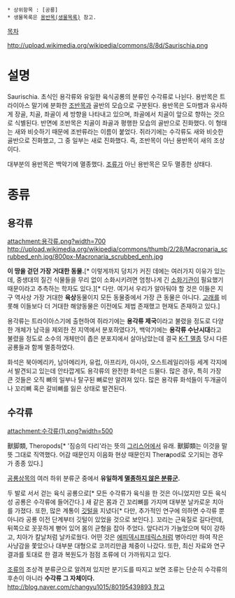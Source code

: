  * 상위항목 : [공룡]
 * 생물목록은 [[용반목(생물목록)]] 참고.

[[목차]]

http://upload.wikimedia.org/wikipedia/commons/8/8d/Saurischia.png

= 설명 =
Saurischia. 초식인 용각류와 유일한 육식공룡의 분류인 수각류로 나뉜다. 용반목은 트라이아스 말기에 분화한 [[조반목]]과 골반의 모습으로 구분된다. 용반목은 도마뱀과 유사하게 장골, 치골, 좌골이 세 방향을 나타내고 있으며, 좌골에서 치골이 앞으로 향하는 것으로 식별된다. 반면에 조반목은 치골이 좌골과 평행한 모습의 골반으로 진화했다. 이 형태는 새와 비슷하기 때문에 조반류라는 이름이 붙었다. 쥐라기에는 수각류도 새와 비슷한 골반으로 진화했고, 그 중 일부는 새로 진화했다. 즉, 조반목이 아닌 용반목이 새의 조상이다.

대부분의 용반목은 백악기에 멸종했다. [[조류]]가 아닌 용반목은 모두 멸종한 상태다.


= 종류 =
== 용각류 ==
attachment:용각류.png?width=700
http://upload.wikimedia.org/wikipedia/commons/thumb/2/28/Macronaria_scrubbed_enh.jpg/800px-Macronaria_scrubbed_enh.jpg

'''이 땅을 걷던 가장 거대한 동물.'''[* 이렇게까지 덩치가 커진 데에는 여러가지 이유가 있는데, 중생대의 질긴 식물들을 무리 없이 소화시키려면 엄청나게 긴 [[소화기|소화기관]]이 필요했기 때문이라고 추측하는 학자도 있다.][* 다만. 여기서 우리가 알아둬야 할 것은 이들은 지구 역사상 가장 거대한 '''육상'''동물이지  모든 동물중에서 가장 큰 동물은 아니다. [[고래]]를 비롯해 이들보다 더 거대한 해양동물은 이전에도 제법 존재했고 현재도 존재하고 있다.]

용각류는 트라이아스기에 출현하여 쥐라기에는 '''용각류 제국'''이라고 불렸을 정도로 다양한 개체가 남극을 제외한 전 지역에서 분포하였다가, 백악기에는 '''용각류 수난시대'''라고 불렸을 정도로 소수의 개체만이 좁은 분포지에서 살아남았는데 결국 [[K-T 멸종]] 당시 다른 공룡들과 함께 멸종하였다. 

화석은 북아메리카, 남아메리카, 유럽, 아프리카, 아시아, 오스트레일리아등 세계 각지에서 발견되고 있는데 안타깝게도 용각류의 완전한 화석은 드물다. 많은 경우, 특히 가장 큰 것들은 오직 뼈의 일부나 탈구된 뼈로만 알려져 있다. 많은 용각류 화석들이 두개골이나 꼬리뼈 혹은 갈비뼈를 잃은 상태로 발견된다.
== 수각류 ==
attachment:수각류(1).png?width=500

獸脚類, Theropods[* '짐승의 다리'라는 뜻의 [[그리스어]]에서 유래. 獸脚類는 이것을 말뜻 그대로 직역했다. 어감 때문인지 이음화 현상 때문인지 Ther'''a'''pod로 오기되는 경우가 종종 있다.]

[[공룡]]상목의 여러 하위 분류군 중에서 '''유일하게 [[조류|멸종하지 않은 분류군]].'''

두 발로 서서 걷는 육식 공룡으로[* 모든 수각류가 육식을 한 것은 아니었지만 모든 육식성 공룡은 수각류에 들어간다.] 새 같은 몸과 긴 꼬리뼈를 가지며 대부분 날카로운 치아를 가졌다. 또한, 많은 계통이 [[깃털]]을 지녔다[* 다만, 추가적인 연구에 의하면 수각류 뿐 아니라 공룡 이전 단계부터 깃털이 있었을 것으로 보인다.]. 꼬리는 근육질로 길다란데, 뒤쪽으로 꼿꼿하게 뻗어 있어 몸의 균형을 잡아 주었다. 앞다리가 가늘었으며 턱이 강하고, 치아가 칼날처럼 날카로웠다. 어떤 것은 [[에피덱시프테릭스]]처럼 병아리만 하여 작은 사냥감을 쫓았으나 대부분 대형으로 코끼리만큼 체중이 나갔다. 또한, 최신 자료와 연구결과를 토대로 한 결과 복원도가 점점 조류에 더 가까워지고 있다.

[[조류]]의 조상격 분류군으로 알려져 있지만 분기도를 따지고 보면 조류는 단순히 수각류의 후손이 아니라 '''수각류 그 자체이다.''' [[http://blog.naver.com/changyu1015/80195439893 참고]]
